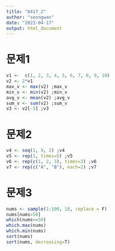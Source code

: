 ```yaml
---
title: "0417_2"
author: "seongwan"
date: "2023-04-17"
output: html_document
---
```

# 문제1
```r

v1 <-  c(1, 2, 3, 4, 5, 6, 7, 8, 9, 10)
v2 <- 2*v1
max_v <- max(v2) ;max_v
min_v <- min(v2) ;min_v
avg_v <- mean(v2) ;avg_v
sum_v <- sum(v2) ;sum_v
v3 <- v2[-5] ;v3

```
# 문제2
```r

v4 <- seq(1, 9, 2) ;v4
v5 <- rep(1, times=5) ;v5
v6 <- rep(c(1, 2, 3), times=3) ;v6
v7 <- rep(c("A", "B"), each=2) ;v7

```
# 문제3
```r

nums <- sample(1:100, 10, replace = F)
nums[nums>50]
which(nums<=50)
which.max(nums)
which.min(nums)
sort(nums)
sort(nums, decreasing=T)

```

